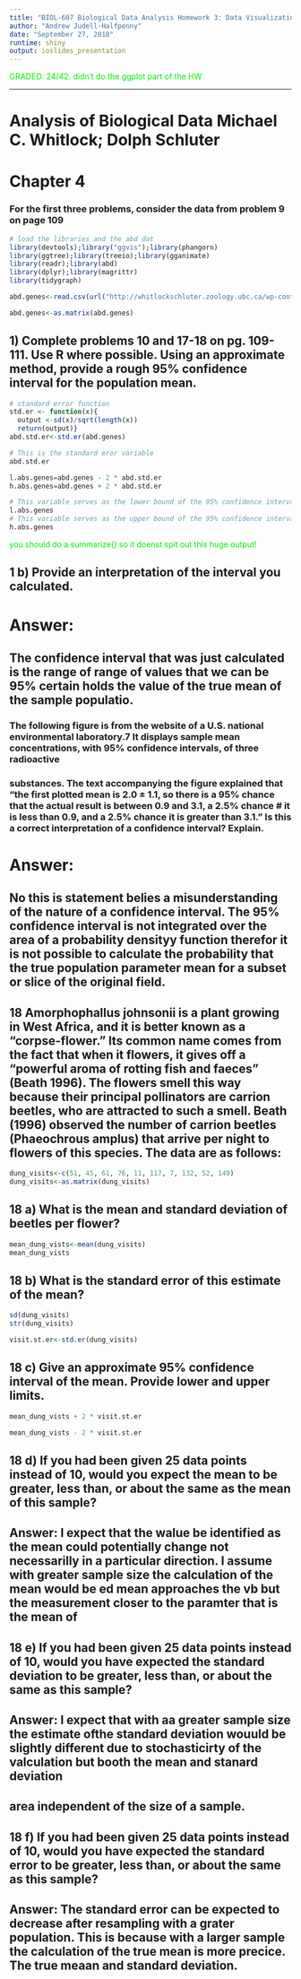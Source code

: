 ```yaml
---
title: "BIOL-607 Biological Data Analysis Homework 3: Data Visualization"
author: "Andrew Judell-Halfpenny"
date: "September 27, 2018"
runtime: shiny
output: ioslides_presentation
---
```


<font color=“red”> GRADED: 24/42. didn't do the ggplot part of the HW </font>

---
# Analysis of Biological Data Michael C. Whitlock; Dolph Schluter
# Chapter 4

###  For the first three problems, consider the data from problem 9 on page 109

```r
# load the libraries and the abd dat
library(devtools);library("ggvis");library(phangorn)
library(ggtree);library(treeio);library(gganimate)
library(readr);library(abd)
library(dplyr);library(magrittr)
library(tidygraph)

abd.genes<-read.csv(url("http://whitlockschluter.zoology.ubc.ca/wp-content/data/chapter04/chap04e1HumanGeneLengths.csv"))

abd.genes<-as.matrix(abd.genes)

```

## 1) Complete problems 10 and 17-18 on pg. 109-111. Use R where possible.  Using an approximate method, provide a rough 95% confidence interval for the population mean.

```r

# standard error function
std.er <- function(x){
  output <-sd(x)/sqrt(length(x))
  return(output)}
abd.std.er<-std.er(abd.genes)

# This is the standard eror variable
abd.std.er

l.abs.genes=abd.genes - 2 * abd.std.er
h.abs.genes=abd.genes + 2 * abd.std.er

# This variable serves as the lower bound of the 95% confidence interval
l.abs.genes
# This variable serves as the upper bound of the 95% confidence interval
h.abs.genes

```

<font color=“red”> you should do a summarize() so it doenst spit out this huge output! </font>

## 1 b) Provide an interpretation of the interval you calculated.
# Answer:
## The confidence interval that was just calculated is the range of range of values that we can be 95% certain holds the value of the true mean of the sample populatio.

### The following figure is from the website of a U.S. national environmental laboratory.7 It displays sample mean concentrations, with 95% confidence intervals, of three radioactive
###  substances. The text accompanying the figure explained that “the first plotted mean is 2.0 ± 1.1, so there is a 95% chance that the actual result is between 0.9 and 3.1, a 2.5% chance # it is less than 0.9, and a 2.5% chance it is greater than 3.1.” Is this a correct interpretation of a confidence interval? Explain.
# Answer:
## No this is statement belies a misunderstanding of the nature of a confidence interval.  The 95% confidence interval is not integrated over the area of a probability densityy function therefor it is not possible to calculate the probability that the true population parameter mean for a subset or slice of the original field.

## 18 Amorphophallus johnsonii is a plant growing in West Africa, and it is better known as a “corpse-flower.” Its common name comes from the fact that when it flowers, it gives off a “powerful aroma of rotting fish and faeces” (Beath 1996). The flowers smell this way because their principal pollinators are carrion beetles, who are attracted to such a smell. Beath (1996) observed the number of carrion beetles (Phaeochrous amplus) that arrive per night to flowers of this species. The data are as follows:
```r
dung_visits<-c(51, 45, 61, 76, 11, 117, 7, 132, 52, 149)
dung_visits<-as.matrix(dung_visits)
```

## 18 a)  What is the mean and standard deviation of beetles per flower?
```r
mean_dung_vists<-mean(dung_visits)
mean_dung_vists

```

## 18 b) What is the standard error of this estimate of the mean?
```r
sd(dung_visits)
str(dung_visits)

visit.st.er<-std.er(dung_visits)


```

## 18 c)  Give an approximate 95% confidence interval of the mean. Provide lower and upper limits.
```r

mean_dung_vists + 2 * visit.st.er

mean_dung_vists - 2 * visit.st.er

```


## 18 d) If you had been given 25 data points instead of 10, would you expect the mean to be greater, less than, or about the same as the mean of this sample?
## Answer: I expect that the walue be identified as the mean could potentially change not necessarilly in a particular direction.  I assume with greater sample size the calculation of the mean would be ed mean approaches the vb but the measurement closer to the paramter that is the mean of

## 18 e) If you had been given 25 data points instead of 10, would you have expected the standard deviation to be greater, less than, or about the same as this sample?
## Answer:  I expect that with aa greater sample size the estimate ofthe standard deviation wouuld be slightly different due to stochasticirty of the valculation but booth the mean and stanard deviation
## area independent of the size of a sample.

## 18 f) If you had been given 25 data points instead of 10, would you have expected the standard error to be greater, less than, or about the same as this sample?
## Answer:  The standard error can be expected to decrease after resampling with a grater population.  This is because with a larger sample the calculation of the true mean is more  precice.  The true meaan and standard deviation.
